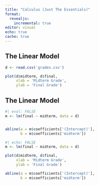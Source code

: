 ```yaml
---
title: "Calculus (Just The Essentials)"
format: 
  revealjs:
    incremental: true
editor: visual
echo: true
cache: true
---
```


## The Linear Model

```r
d <- read.csv('grades.csv')

plot(d$midterm, d$final,
     xlab = 'Midterm Grade',
     ylab = 'Final Grade')
```

## The Linear Model

```r
#| eval: FALSE
m <- lm(final ~ midterm, data = d)


abline(a = m$coefficients['(Intercept)'],
       b = m$coefficients['midterm'])
```

```r
#| echo: FALSE
m <- lm(final ~ midterm, data = d)

plot(d$midterm, d$final,
     xlab = 'Midterm Grade',
     ylab = 'Final Grade')

abline(a = m$coefficients['(Intercept)'],
       b = m$coefficients['midterm'])

```
